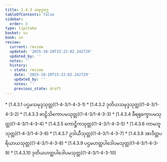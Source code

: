 ```yaml
---
title: 1.4.3 သမုဒ္ဒဝဂ္ဂ
tableOfContents: false
sidebar:
  order: 3
type: tipitaka
basket: su
book: sn
review:
  current: review
  updated: '2025-10-20T15:22:02.242729'
  updated_by: ''
  notes: ''
  history:
  - state: review
    date: '2025-10-20T15:22:02.242729'
    updated_by: ''
    notes: ''
    previous_state: draft
---
```



<DynamicBreadcrumb />


<ReviewStatus review={frontmatter.review} showDetails={true} />

<HypothesisAnnotation frontmatter={frontmatter} />



<TableOfContents book="sn" section="1.4.3">
* [1.4.3.1 ပဌမသမုဒ္ဒသုတ္တ](1-4-3/1-4-3-1)
* [1.4.3.2 ဒုတိယသမုဒ္ဒသုတ္တ](1-4-3/1-4-3-2)
* [1.4.3.3 ဗာဠိသိကောပမသုတ္တ](1-4-3/1-4-3-3)
* [1.4.3.4 ခီရရုက္ခောပမသုတ္တ](1-4-3/1-4-3-4)
* [1.4.3.5 ကောဋ္ဌိကသုတ္တ](1-4-3/1-4-3-5)
* [1.4.3.6 ကာမဘူသုတ္တ](1-4-3/1-4-3-6)
* [1.4.3.7 ဥဒါယီသုတ္တ](1-4-3/1-4-3-7)
* [1.4.3.8 အာဒိတ္တပရိယာယသုတ္တ](1-4-3/1-4-3-8)
* [1.4.3.9 ပဌမဟတ္ထပါဒေါပမသုတ္တ](1-4-3/1-4-3-9)
* [1.4.3.10 ဒုတိယဟတ္ထပါဒေါပမသုတ္တ](1-4-3/1-4-3-10)
</TableOfContents>